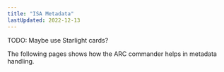 ```yaml
---
title: "ISA Metadata"
lastUpdated: 2022-12-13
---
```


TODO: Maybe use Starlight cards?

The following pages shows how the ARC commander helps in metadata handling.

